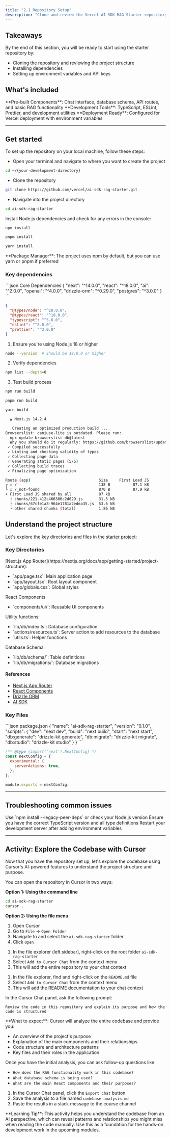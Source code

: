 ```yaml
---
title: "2.1 Repository Setup"
description: "Clone and review the Vercel AI SDK RAG Starter repository."
---
```


## Takeaways

By the end of this section, you will be ready to start using the starter repository by:

- Cloning the repository and reviewing the project structure
- Installing dependencies
- Setting up environment variables and API keys

## What's included

<Info>
  **Pre-built Components**: Chat interface, database schema, API routes, and
  basic RAG functionality
</Info>

<Info>
  **Development Tools**: TypeScript, ESLint, Prettier, and development utilities
</Info>

<Info>
  **Deployment Ready**: Configured for Vercel deployment with environment
  variables
</Info>

---

## Get started

To set up the repository on your local machine, follow these steps:

<Steps>

<Step title="Clone the Repository">

- Open your terminal and navigate to where you want to create the project

```bash title="Terminal"
cd ~/{your-development-directory}
```

- Clone the repository

```bash title="Terminal"
git clone https://github.com/vercel/ai-sdk-rag-starter.git
```

- Navigate into the project directory

```bash title="Terminal"
cd ai-sdk-rag-starter
```

</Step>

<Step title="Install dependencies">

Install Node.js dependencies and check for any errors in the console:

<CodeGroup>

```bash npm
npm install
```

```bash pnpm
pnpm install
```

```bash yarn
yarn install
```

</CodeGroup>

<Info>
  **Package Manager**: The project uses npm by default, but you can use yarn or
  pnpm if preferred
</Info>

### Key dependencies

<CodeGroup>
```json Core Dependencies
{
  "next": "^14.0.0",
  "react": "^18.0.0",
  "ai": "^2.0.0",
  "openai": "^4.0.0",
  "drizzle-orm": "^0.29.0",
  "postgres": "^3.0.0"
}
```

```json Development Dependencies
{
  "@types/node": "^20.0.0",
  "@types/react": "^18.0.0",
  "typescript": "^5.0.0",
  "eslint": "^8.0.0",
  "prettier": "^3.0.0"
}
```

</CodeGroup>
</Step>
<Step title="Verify your setup">

1. Ensure you're using Node.js 18 or higher

```bash Terminal
node --version  # Should be 18.0.0 or higher
```

2. Verify dependencies

```bash Terminal
npm list --depth=0
```

3. Test build process

<CodeGroup>

```bash npm
npm run build
```

```bash pnpm
pnpm run build
```

```bash yarn
yarn build
```

</CodeGroup>

<Accordion title="Console output of successful build">

```bash Terminal
  ▲ Next.js 14.2.4

   Creating an optimized production build ...
Browserslist: caniuse-lite is outdated. Please run:
  npx update-browserslist-db@latest
  Why you should do it regularly: https://github.com/browserslist/update-db#readme
 ✓ Compiled successfully
 ✓ Linting and checking validity of types
 ✓ Collecting page data
 ✓ Generating static pages (5/5)
 ✓ Collecting build traces
 ✓ Finalizing page optimization

Route (app)                              Size     First Load JS
┌ ○ /                                    138 B          87.1 kB
└ ○ /_not-found                          870 B          87.9 kB
+ First Load JS shared by all            87 kB
  ├ chunks/221-412c466386c2d029.js       31.5 kB
  ├ chunks/67cfe1a8-964e1781a2edea35.js  53.6 kB
  └ other shared chunks (total)          1.86 kB
```

</Accordion>
</Step>

</Steps>

## Understand the project structure

Let's explore the key directories and files in the [starter project](https://github.com/vercel/ai-sdk-rag-starter):

### Key Directories

<Columns cols={2}>
  <Card title="app/" icon="folder">
    [Next.js App
    Router](https://nextjs.org/docs/app/getting-started/project-structure):
    <ul>
      <li>`app/page.tsx`: Main application page</li>
      <li>`app/layout.tsx`: Root layout component</li>
      <li>`app/globals.css`: Global styles</li>
    </ul>
  </Card>
  <Card title="components/" icon="puzzle">
    React Components
    <ul>
      <li>`components/ui/`: Reusable UI components</li>
    </ul>
  </Card>
</Columns>
<Columns cols={2}>
  <Card title="lib/" icon="code">
    Utility functions:
    <ul>
      <li>`lib/db/index.ts`: Database configuration</li>
      <li>
        `actions/resources.ts`: Server action to add resources to the database
      </li>
      <li>`utils.ts`: Helper functions</li>
    </ul>
  </Card>
  <Card title="lib/db/" icon="database">
    Database Schema
    <ul>
      <li>`lib/db/schema/`: Table definitions</li>
      <li>`lib/db/migrations/`: Database migrations</li>
    </ul>
  </Card>
</Columns>

#### References

- [Next.js App Router](https://nextjs.org/docs/app/getting-started/project-structure)
- [React Components](https://react.dev/learn/your-first-component)
- [Drizzle ORM](https://orm.drizzle.team/docs/intro)
- [AI SDK](https://sdk.vercel.ai/)

### Key Files

<CodeGroup>
```json package.json
{
  "name": "ai-sdk-rag-starter",
  "version": "0.1.0",
  "scripts": {
    "dev": "next dev",
    "build": "next build",
    "start": "next start",
    "db:generate": "drizzle-kit generate",
    "db:migrate": "drizzle-kit migrate",
    "db:studio": "drizzle-kit studio"
  }
}
```

```javascript next.config.js
/** @type {import('next').NextConfig} */
const nextConfig = {
  experimental: {
    serverActions: true,
  },
};

module.exports = nextConfig;
```

</CodeGroup>

---

## Troubleshooting common issues

<AccordionGroup>
<Accordion title="npm install fails with permission errors">
    Use `npm
    install --legacy-peer-deps` or check your Node.js version
</Accordion>

<Accordion title="TypeScript errors during build">
  Ensure you have the correct TypeScript version and all type definitions
</Accordion>

  <Accordion title="Environment variables not recognized">
    Restart your development server after adding environment variables
  </Accordion>
</AccordionGroup>

---

## Activity: Explore the Codebase with Cursor

Now that you have the repository set up, let's explore the codebase using Cursor's AI-powered features to understand the project structure and purpose.

<Steps>

<Step title="Open the repository in Cursor">

You can open the repository in Cursor in two ways:

**Option 1: Using the command line**

```bash Terminal
cd ai-sdk-rag-starter
cursor .
```

**Option 2: Using the file menu**

1. Open Cursor
2. Go to `File` → `Open Folder`
3. Navigate to and select the `ai-sdk-rag-starter` folder
4. Click `Open`

</Step>

<Step title="Add the repository to Cursor Chat">

1. In the file explorer (left sidebar), right-click on the root folder `ai-sdk-rag-starter`
2. Select `Add to Cursor Chat` from the context menu
3. This will add the entire repository to your chat context

</Step>

<Step title="Add the README to Cursor Chat">

1. In the file explorer, find and right-click on the `README.md` file
2. Select `Add to Cursor Chat` from the context menu
3. This will add the README documentation to your chat context

</Step>

<Step title="Ask Cursor to analyze the codebase">

In the Cursor Chat panel, ask the following prompt:

```
Review the code in this repository and explain its purpose and how the code is structured
```

<Info>
  **What to expect**: Cursor will analyze the entire codebase and provide you:
  <ul>
    <li>An overview of the project's purpose</li>
    <li>Explanation of the main components and their relationships</li>
    <li>Code structure and architecture patterns</li>
    <li>Key files and their roles in the application</li>
  </ul>
</Info>

</Step>

<Step title="Explore further (optional)">

Once you have the initial analysis, you can ask follow-up questions like:

- `How does the RAG functionality work in this codebase?`
- `What database schema is being used?`
- `What are the main React components and their purposes?`

</Step>

<Step title="Save the analysis">

1. In the Cursor Chat panel, click the `Export chat` button
2. Save the analysis to a file named `codebase-analysis.md`
3. Paste the results in a slack message to the course channel

</Step>

</Steps>

<Info>
  **Learning Tip**: This activity helps you understand the codebase from an AI
  perspective, which can reveal patterns and relationships you might miss when
  reading the code manually. Use this as a foundation for the hands-on
  development work in the upcoming modules.
</Info>
